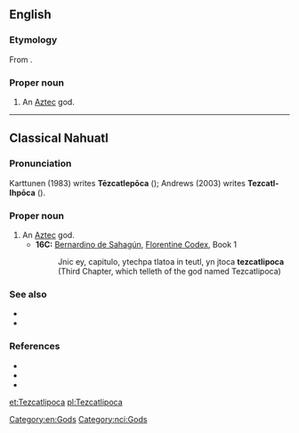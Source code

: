 ==English==
{{wikipedia}}

===Etymology===
From {{etyl|nci|en}} {{m|nci|Tezcatlipoca}}.

===Proper noun===
{{en-proper noun}}

# An [[Aztec]] god.

[[Category:en:Gods]]

----

==Classical Nahuatl==

===Pronunciation===
Karttunen (1983) writes '''Tēzcatlepōca''' ({{IPA|/teːskatɬepoːka/|lang=nci}}); Andrews (2003) writes '''Tezcatl-Ihpōca''' ({{IPA|/teskatɬiʔpoːka/|lang=nci}}).

===Proper noun===
{{nci-proper noun}}

# An [[Aztec]] god.
#* '''16C:''' [[w:Bernardino de Sahagún|Bernardino de Sahagún]], [[w:Florentine Codex|Florentine Codex]], Book 1
#*: Jnic ey, capitulo, ytechpa tlatoa in teutl, yn jtoca '''tezcatlipoca'''
#*: (Third Chapter, which telleth of the god named Tezcatlipoca)

===See also===
* {{l|nci|necoc yaotl}}
* {{l|nci|Titlacahuan}}

===References===
* {{cite-book|author=Andrews, J. Richard|year=2003|title=Introduction to Classical Nahuatl|edition=rev. ed.|location=Norman|publisher=University of Oklahoma Press|page=604}}
* {{cite-book|author=Karttunen, Frances|year=1983|title=An Analytical Dictionary of Nahuatl|location=Austin|publisher=University of Texas Press|page=239}}
* {{cite-book|author=Sahagún, Bernardino de|year=1981|title=Florentine Codex, Book 1 - The Gods|others=trans. by Arthur J. O. Anderson and Charles E. Dibble|location=Salt Lake City|publisher=University of Utah Press|page=5}}

[[Category:nci:Gods]]

[[et:Tezcatlipoca]]
[[pl:Tezcatlipoca]]